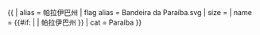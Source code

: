 {{ {{{1<noinclude>|country showdata</noinclude>}}}
| alias = 帕拉伊巴州
| flag alias = Bandeira da Paraíba.svg
| size = {{{size|}}}
| name = {{#if: {{{name|}}} | {{{name|}}} | 帕拉伊巴州 }}
<noinclude>
| cat = Paraiba
</noinclude>
}}<noinclude>
</noinclude>